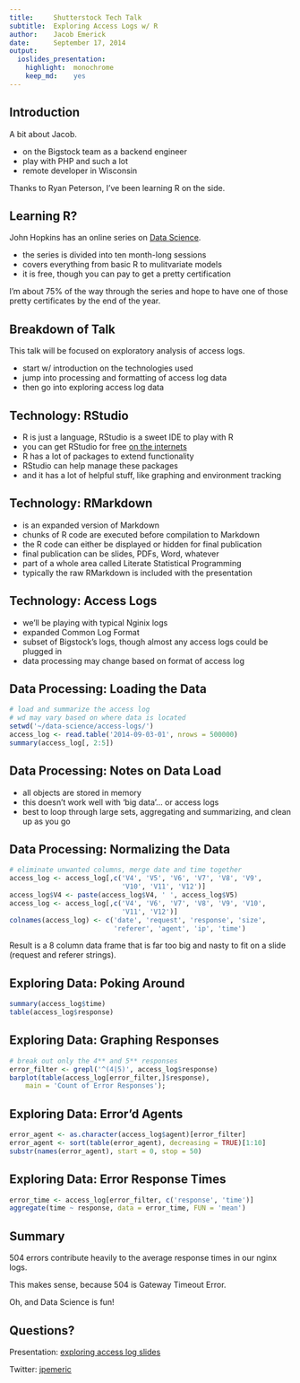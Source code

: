 ```yaml
---
title:     Shutterstock Tech Talk
subtitle:  Exploring Access Logs w/ R
author:    Jacob Emerick
date:      September 17, 2014
output:
  ioslides_presentation:
    highlight:  monochrome
    keep_md:    yes
---
```


## Introduction

A bit about Jacob.

 - on the Bigstock team as a backend engineer
 - play with PHP and such a lot
 - remote developer in Wisconsin

Thanks to Ryan Peterson, I've been learning R on the side.


## Learning R?

John Hopkins has an online series on [Data Science](https://www.coursera.org/specialization/jhudatascience/1).

 - the series is divided into ten month-long sessions
 - covers everything from basic R to mulitvariate models
 - it is free, though you can pay to get a pretty certification

I'm about 75% of the way through the series and hope to have one of those pretty certificates by the end of the year.


## Breakdown of Talk

This talk will be focused on exploratory analysis of access logs.

 - start w/ introduction on the technologies used
 - jump into processing and formatting of access log data
 - then go into exploring access log data


## Technology: RStudio

 - R is just a language, RStudio is a sweet IDE to play with R
 - you can get RStudio for free [on the internets](http://www.rstudio.com/)
 - R has a lot of packages to extend functionality
 - RStudio can help manage these packages
 - and it has a lot of helpful stuff, like graphing and environment tracking


## Technology: RMarkdown

 - is an expanded version of Markdown
 - chunks of R code are executed before compilation to Markdown
 - the R code can either be displayed or hidden for final publication
 - final publication can be slides, PDFs, Word, whatever
 - part of a whole area called Literate Statistical Programming
 - typically the raw RMarkdown is included with the presentation


## Technology: Access Logs

 - we'll be playing with typical Nginix logs
 - expanded Common Log Format
 - subset of Bigstock's logs, though almost any access logs could be plugged in
 - data processing may change based on format of access log


## Data Processing: Loading the Data

```r
# load and summarize the access log
# wd may vary based on where data is located
setwd('~/data-science/access-logs/')
access_log <- read.table('2014-09-03-01', nrows = 500000)
summary(access_log[, 2:5])
```


## Data Processing: Notes on Data Load

 - all objects are stored in memory
 - this doesn't work well with 'big data'... or access logs
 - best to loop through large sets, aggregating and summarizing, and clean up as you go


## Data Processing: Normalizing the Data

```r
# eliminate unwanted columns, merge date and time together
access_log <- access_log[,c('V4', 'V5', 'V6', 'V7', 'V8', 'V9',
                            'V10', 'V11', 'V12')]
access_log$V4 <- paste(access_log$V4, ' ', access_log$V5)
access_log <- access_log[,c('V4', 'V6', 'V7', 'V8', 'V9', 'V10',
                            'V11', 'V12')]
colnames(access_log) <- c('date', 'request', 'response', 'size',
                          'referer', 'agent', 'ip', 'time')
```

Result is a 8 column data frame that is far too big and nasty to fit on a slide (request and referer strings).


## Exploring Data: Poking Around

```r
summary(access_log$time)
table(access_log$response)
```


## Exploring Data: Graphing Responses

```r
# break out only the 4** and 5** responses
error_filter <- grepl('^(4|5)', access_log$response)
barplot(table(access_log[error_filter,]$response),
    main = 'Count of Error Responses');
```


## Exploring Data: Error'd Agents

```r
error_agent <- as.character(access_log$agent)[error_filter]
error_agent <- sort(table(error_agent), decreasing = TRUE)[1:10]
substr(names(error_agent), start = 0, stop = 50)
```


## Exploring Data: Error Response Times

```r
error_time <- access_log[error_filter, c('response', 'time')]
aggregate(time ~ response, data = error_time, FUN = 'mean')
```


## Summary

504 errors contribute heavily to the average response times in our nginx logs.

This makes sense, because 504 is Gateway Timeout Error.

Oh, and Data Science is fun!


## Questions?

Presentation: [exploring access log slides](https://github.com/jacobemerick/exploring-access-logs-presentation)

Twitter: [jpemeric](http://twitter.com/jpemeric)
